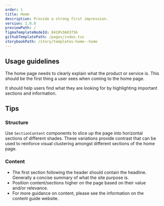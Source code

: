 ```yaml
---
order: 1
title: Home
description: Provide a strong first impression.
version: 1.0.0
previewPath: /
figmaTemplateNodeId: 8410%3A83756
githubTemplatePath: /pages/index.tsx
storybookPath: /story/templates-home--home
---
```


## Usage guidelines

The home page needs to clearly explain what the product or service is. This should be the first thing a user sees when coming to the home page.

It should help users find what they are looking for by highlighting important sections and information.

## Tips

### Structure

Use `SectionContent` components to slice up the page into horizontal sections of different shades. These variations provide contrast that can be used to reinforce visual clustering amongst different sections of the home page.

### Content

- The first section following the header should contain the headline. Generally a concise summary of what the site purpose is.
- Position content/sections higher on the page based on their value and/or relevance.
- For more guidance on content, please see the information on the content guide website.
